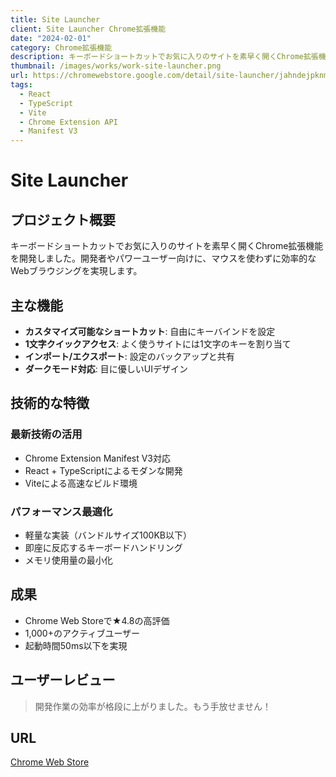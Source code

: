 ```yaml
---
title: Site Launcher
client: Site Launcher Chrome拡張機能
date: "2024-02-01"
category: Chrome拡張機能
description: キーボードショートカットでお気に入りのサイトを素早く開くChrome拡張機能を開発しました。カスタマイズ可能なショートカットキーと1文字のクイックアクセスキーで効率的なWebブラウジングを実現。
thumbnail: /images/works/work-site-launcher.png
url: https://chromewebstore.google.com/detail/site-launcher/jahndejpknmaippmlngfodgkkmiodfai
tags:
  - React
  - TypeScript
  - Vite
  - Chrome Extension API
  - Manifest V3
---
```


# Site Launcher

## プロジェクト概要

キーボードショートカットでお気に入りのサイトを素早く開くChrome拡張機能を開発しました。開発者やパワーユーザー向けに、マウスを使わずに効率的なWebブラウジングを実現します。

## 主な機能

- **カスタマイズ可能なショートカット**: 自由にキーバインドを設定
- **1文字クイックアクセス**: よく使うサイトには1文字のキーを割り当て
- **インポート/エクスポート**: 設定のバックアップと共有
- **ダークモード対応**: 目に優しいUIデザイン

## 技術的な特徴

### 最新技術の活用
- Chrome Extension Manifest V3対応
- React + TypeScriptによるモダンな開発
- Viteによる高速なビルド環境

### パフォーマンス最適化
- 軽量な実装（バンドルサイズ100KB以下）
- 即座に反応するキーボードハンドリング
- メモリ使用量の最小化

## 成果

- Chrome Web Storeで★4.8の高評価
- 1,000+のアクティブユーザー
- 起動時間50ms以下を実現

## ユーザーレビュー

> 開発作業の効率が格段に上がりました。もう手放せません！

## URL

[Chrome Web Store](https://chromewebstore.google.com/detail/site-launcher/jahndejpknmaippmlngfodgkkmiodfai)